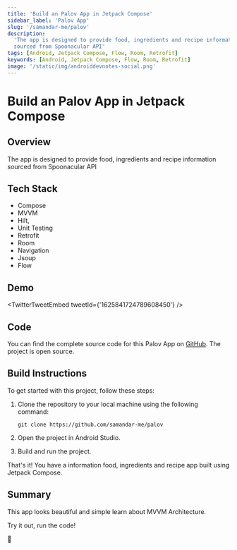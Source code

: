```yaml
---
title: 'Build an Palov App in Jetpack Compose'
sidebar_label: 'Palov App'
slug: '/samandar-me/palov'
description:
  'The app is designed to provide food, ingredients and recipe information
  sourced from Spoonacular API'
tags: [Android, Jetpack Compose, Flow, Room, Retrofit]
keywords: [Android, Jetpack Compose, Flow, Room, Retrofit]
image: '/static/img/androiddevnotes-social.png'
---
```



# Build an Palov App in Jetpack Compose

## Overview

The app is designed to provide food, ingredients and recipe information sourced
from Spoonacular API

## Tech Stack

- Compose
- MVVM
- Hilt,
- Unit Testing
- Retrofit
- Room
- Navigation
- Jsoup
- Flow

## Demo

<TwitterTweetEmbed tweetId={'1625841724789608450'} />

## Code

You can find the complete source code for this Palov App on
[GitHub](https://github.com/samandar-me/palov). The project is open source.

## Build Instructions

To get started with this project, follow these steps:

1. Clone the repository to your local machine using the following command:

   ```
   git clone https://github.com/samandar-me/palov
   ```

2. Open the project in Android Studio.

3. Build and run the project.

That's it! You have a information food, ingredients and recipe app built using
Jetpack Compose.

## Summary

This app looks beautiful and simple learn about MVVM Architecture.

Try it out, run the code!

🐣
